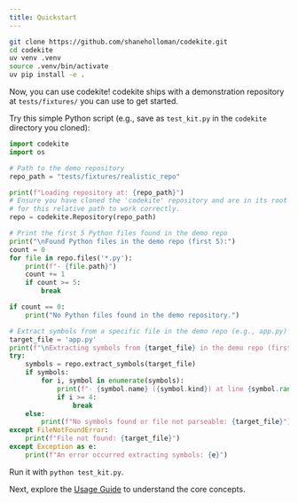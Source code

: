 ```yaml
---
title: Quickstart
---
```


```sh
git clone https://github.com/shaneholloman/codekite.git
cd codekite
uv venv .venv
source .venv/bin/activate
uv pip install -e .
```

Now, you can use codekite!
codekite ships with a demonstration repository at `tests/fixtures/` you can use to get started.

Try this simple Python script (e.g., save as `test_kit.py` in the `codekite` directory you cloned):

```python
import codekite
import os

# Path to the demo repository
repo_path = "tests/fixtures/realistic_repo"

print(f"Loading repository at: {repo_path}")
# Ensure you have cloned the 'codekite' repository and are in its root directory
# for this relative path to work correctly.
repo = codekite.Repository(repo_path)

# Print the first 5 Python files found in the demo repo
print("\nFound Python files in the demo repo (first 5):")
count = 0
for file in repo.files('*.py'):
    print(f"- {file.path}")
    count += 1
    if count >= 5:
        break

if count == 0:
    print("No Python files found in the demo repository.")

# Extract symbols from a specific file in the demo repo (e.g., app.py)
target_file = 'app.py'
print(f"\nExtracting symbols from {target_file} in the demo repo (first 5):")
try:
    symbols = repo.extract_symbols(target_file)
    if symbols:
        for i, symbol in enumerate(symbols):
            print(f"- {symbol.name} ({symbol.kind}) at line {symbol.range.start.line}")
            if i >= 4:
                break
    else:
        print(f"No symbols found or file not parseable: {target_file}")
except FileNotFoundError:
    print(f"File not found: {target_file}")
except Exception as e:
    print(f"An error occurred extracting symbols: {e}")

```

Run it with `python test_kit.py`.

Next, explore the [Usage Guide](/introduction/usage-guide) to understand the core concepts.
